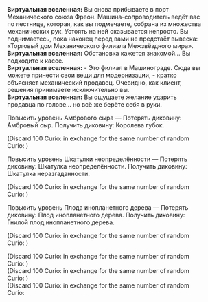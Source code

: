 {{Диалог Начало}}
:'''Виртуальная вселенная:''' Вы снова прибываете в порт Механического союза Фреон. Машина-сопроводитель ведёт вас по лестнице, которая, как вы подмечаете, собрана из множества механических рук. Устоять на ней оказывается непросто. Вы поднимаетесь, пока наконец перед вами не предстаёт вывеска: «Торговый дом Механического филиала Межзвёздного мира».
:'''Виртуальная вселенная:''' Обстановка кажется знакомой... Вы подходите к кассе.
:'''Виртуальная вселенная:''' - Это филиал в Машинограде. Сюда вы можете принести свои вещи для модернизации, - кратко объясняет механический продавец. Очевидно, как клиент, решения принимаете исключительно вы.
:'''Виртуальная вселенная:''' Вы ощущаете желание ударить продавца по голове... но всё же берёте себя в руки.
:{{Диалог|Звезда}} Повысить уровень Амбрового сыра &mdash; Потерять диковину: Амбровый сыр. Получить диковину: Королева губок.
:;(Discard 100 Curio&colon; {{Item|Ambergris Cheese|20|type=Curio}} in exchange for the same number of random Curio&colon; {{Item|King of Sponges|20|type=Curio}})
:{{Диалог|Звезда}} Повысить уровень Шкатулки неопределённости &mdash; Потерять диковину: Шкатулка неопределённости. Получить диковину: Шкатулка неразгаданности.
:;(Discard 100 Curio&colon; {{Item|Casket of Inaccuracy|20|type=Curio}} in exchange for the same number of random Curio&colon; {{Item|Indecipherable Box|20|type=Curio}})
:{{Диалог|Звезда}} Повысить уровень Плода инопланетного дерева &mdash; Потерять диковину: Плод инопланетного дерева. Получить диковину: Гнилой плод инопланетного дерева.
:;(Discard 100 Curio&colon; {{Item|Fruit of the Alien Tree|20|type=Curio}} in exchange for the same number of random Curio&colon; {{Item|Rotting Fruit of the Alien Tree|20|type=Curio}})
:{{SU Special Dialogue|Эрудиция|Повысить уровень вашего сознания|Повысить уровень диковин: Амбровый сыр, Шкатулка неопределённости и Плод инопланетного дерева.}}
:;(Discard 100 Curio&colon; {{Item|Ambergris Cheese|20|type=Curio}} in exchange for the same number of random Curio&colon; {{Item|King of Sponges|20|type=Curio}})
:;(Discard 100 Curio&colon; {{Item|Casket of Inaccuracy|20|type=Curio}} in exchange for the same number of random Curio&colon; {{Item|Indecipherable Box|20|type=Curio}})
:;(Discard 100 Curio&colon; {{Item|Fruit of the Alien Tree|20|type=Curio}} in exchange for the same number of random Curio&colon; {{Item|Rotting Fruit of the Alien Tree|20|type=Curio}}
{{Диалог Конец}}
